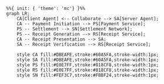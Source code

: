 ```mermaid
%%{ init: { 'theme': 'mc'} }%%
graph LR;
    CA[Client Agent] <-- Collaborate --> SA[Server Agent];
    CA -- Payment Initiation --> PS[Payment Service];
    PS -- Settlement --> SN[Settlement Network];
    PS -- Receipt Generation --> RS[Receipt Service];
    CA -- Receipt Presentation --> SA;
    SA -- Receipt Verification --> RS[Receipt Service];

    style CA fill:#DBEAFE,stroke:#60A5FA,stroke-width:1px;
    style SA fill:#DBEAFE,stroke:#60A5FA,stroke-width:1px;
    style PS fill:#E0E7FF,stroke:#818CF8,stroke-width:1px;
    style RS fill:#E0E7FF,stroke:#818CF8,stroke-width:1px;
    style SN fill:#FEF3C7,stroke:#FBBF24,stroke-width:1px;

```

